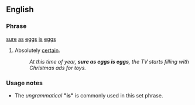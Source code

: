==English==
 
===Phrase===
[[sure]] [[as]] [[eggs]] [[is]] [[eggs]]

# Absolutely [[certain]].
#: ''At this time of year, '''sure as eggs is eggs''', the TV starts filling with Christmas ads for toys.''

===Usage notes===
* The ''ungrammatical'' '''"is"''' is commonly used in this set phrase.